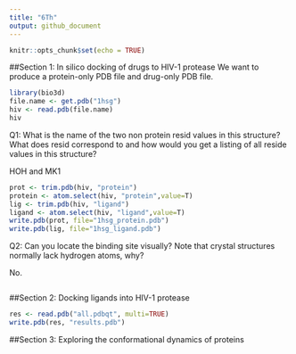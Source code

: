 ```yaml
---
title: "6Th"
output: github_document
---
```


```r
knitr::opts_chunk$set(echo = TRUE)
```

##Section 1: In silico docking of drugs to HIV-1 protease
We want to produce a protein-only PDB file and drug-only PDB file. 
```r
library(bio3d)
file.name <- get.pdb("1hsg")
hiv <- read.pdb(file.name)
hiv
```
Q1: What is the name of the two non protein resid values in this structure? What does resid correspond to and how would you get a listing of all reside values in this structure? 

HOH and MK1


```r
prot <- trim.pdb(hiv, "protein")
protein <- atom.select(hiv, "protein",value=T)
lig <- trim.pdb(hiv, "ligand")
ligand <- atom.select(hiv, "ligand",value=T)
write.pdb(prot, file="1hsg_protein.pdb")
write.pdb(lig, file="1hsg_ligand.pdb")
```



Q2: Can you locate the binding site visually? Note that crystal structures normally lack hydrogen atoms, why?

No.


```r

```


##Section 2: Docking ligands into HIV-1 protease

```r
res <- read.pdb("all.pdbqt", multi=TRUE)
write.pdb(res, "results.pdb")
```


##Section 3: Exploring the conformational dynamics of proteins